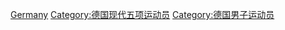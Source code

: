[[Category:各国男子现代五项运动员|Germany]]
[[Category:德国现代五项运动员|Category:德国现代五项运动员]]
[[Category:德国男子运动员|Category:德国男子运动员]]